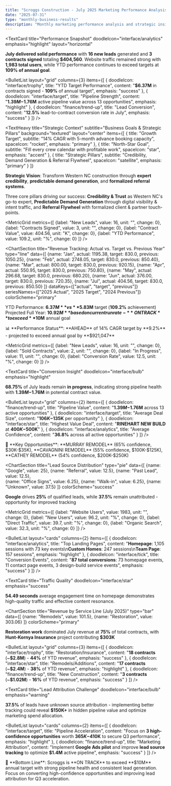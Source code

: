 ```yaml
---
title: "Scroggs Construction - July 2025 Marketing Performance Analysis"
date: "2025-07-31"
type: "monthly-business-results"
description: "Monthly marketing performance analysis and strategic insights"
---
```


<Hero 
  title="July 2025 Marketing Performance"
  subtitle="Strategic Analysis & Key Insights"
  highlight="$404,560"
  highlightLabel="Contracts Signed"
/>

<Section title="Executive Summary">

<TextCard 
  title="Performance Snapshot"
  doodleIcon="interface/analytics"
  emphasis="highlight"
  layout="horizontal"
>
**July delivered solid performance** with **16 new leads** generated and **3 contracts signed** totaling **$404,560**. Website traffic remained strong with **1,983 total users**, while YTD performance continues to exceed targets at **109% of annual goal**.
</TextCard>

<BulletList 
  layout="grid"
  columns={3}
  items={[
    {
      doodleIcon: "interface/trophy",
      title: "YTD Target Performance",
      content: "**$6.37M** in contracts signed - **109%** of annual target",
      emphasis: "success"
    },
    {
      doodleIcon: "interface/target",
      title: "Pipeline Strength",
      content: "**$1.39M-$1.76M** active pipeline value across 13 opportunities",
      emphasis: "highlight"
    },
    {
      doodleIcon: "finance/trend-up",
      title: "Lead Conversion",
      content: "**12.5%** lead-to-contract conversion rate in July",
      emphasis: "success"
    }
  ]}
/>

</Section>

<TextHeavy 
  title="Strategic Context"
  subtitle="Business Goals & Strategic Pillars"
  background="textured"
  layout="center"
  items={[
    {
      title: "Growth Target",
      subtitle: "14% CAGR with 5-month advance booking capacity",
      spaceIcon: "rocket",
      emphasis: "primary"
    },
    {
      title: "North-Star Goal", 
      subtitle: "Fill every crew calendar with profitable work",
      spaceIcon: "star",
      emphasis: "accent"
    },
    {
      title: "Strategic Pillars",
      subtitle: "Credibility, Demand Generation & Referral Flywheel",
      spaceIcon: "satellite",
      emphasis: "primary"
    }
  ]}
>
**Strategic Vision**: Transform Western NC construction through **expert credibility**, **predictable demand generation**, and **formalized referral systems**.

Three core pillars driving our success: **Credibility & Trust** as Western NC's go-to expert, **Predictable Demand Generation** through digital visibility & intent traffic, and **Referral Flywheel** with formalized client & partner touch-points.
</TextHeavy>

<Section title="Core Business Metrics">

<MetricGrid 
  metrics={[
    {label: "New Leads", value: 16, unit: "", change: 0},
    {label: "Contracts Signed", value: 3, unit: "", change: 0},
    {label: "Contract Value", value: 404.56, unit: "K", change: 0},
    {label: "YTD Performance", value: 109.2, unit: "%", change: 0}
  ]}
/>

</Section>

<Section title="Revenue Performance vs. Target">

<ChartSection 
  title="Revenue Tracking: Actual vs. Target vs. Previous Year"
  type="line"
  data={[
    {name: "Jan", actual: 1195.38, target: 830.0, previous: 1050.25},
    {name: "Feb", actual: 2748.05, target: 830.0, previous: 850.40},
    {name: "Mar", actual: 800.00, target: 830.0, previous: 920.15},
    {name: "Apr", actual: 550.95, target: 830.0, previous: 750.80},
    {name: "May", actual: 296.68, target: 830.0, previous: 680.20},
    {name: "Jun", actual: 376.00, target: 830.0, previous: 720.35},
    {name: "Jul", actual: 404.56, target: 830.0, previous: 850.50}
  ]}
  dataKeys={["actual", "target", "previous"]}
  seriesNames={["2025 Actual", "2025 Target", "2024 Previous"]}
  colorScheme="primary"
>
YTD Performance: **$6.37M** vs **$5.83M** target (**109.2%** achievement)
Projected Full Year: **$10.92M** based on current run rate - **ON TRACK** to exceed **$10M** annual goal
</ChartSection>

<CalloutBox emphasis="success">
📊 **Performance Status**: **AHEAD** of 14% CAGR target by **9.2%** - projected to exceed annual goal by **$921,047**
</CalloutBox>

</Section>

<Section title="Lead Performance Funnel">

<MetricGrid 
  metrics={[
    {label: "New Leads", value: 16, unit: "", change: 0},
    {label: "Sold Contracts", value: 2, unit: "", change: 0},
    {label: "In Progress", value: 11, unit: "", change: 0},
    {label: "Conversion Rate", value: 12.5, unit: "%", change: 0}
  ]}
/>

<TextCard 
  title="Conversion Insight"
  doodleIcon="interface/bulb"
  emphasis="highlight"
>
**68.75%** of July leads remain **in progress**, indicating strong pipeline health with **$1.39M-$1.76M** in potential contract value.
</TextCard>

</Section>

<Section title="Pipeline Health & Velocity">

<BulletList 
  layout="grid"
  columns={2}
  items={[
    {
      doodleIcon: "finance/trend-up",
      title: "Pipeline Value",
      content: "**$1.39M-$1.76M** across 13 active opportunities"
    },
    {
      doodleIcon: "interface/target",
      title: "Average Deal Size",
      content: "**$106K-$135K** per opportunity"
    },
    {
      doodleIcon: "interface/star",
      title: "Highest Value Deal",
      content: "**RINEHART NEW BUILD** at **$400K-$500K**"
    },
    {
      doodleIcon: "interface/analytics",
      title: "Average Confidence",
      content: "**36.8%** across all active opportunities"
    }
  ]}
/>

<CalloutBox emphasis="highlight">
🎯 **Key Opportunities**: **MURRAY REMODEL** (65% confidence, $30K-$35K), **CAVAGNINI REMODEL** (55% confidence, $100K-$125K), **CATHEY REMODEL** (54% confidence, $200K-$250K)
</CalloutBox>

</Section>

<Section title="Marketing Channel Performance">

<ChartSection 
  title="Lead Source Distribution"
  type="pie"
  data={[
    {name: "Google", value: 25},
    {name: "Referral", value: 12.5},
    {name: "Past Lead", value: 12.5},  
    {name: "Office Signs", value: 6.25},
    {name: "Walk-in", value: 6.25},
    {name: "Unknown", value: 37.5}
  ]}
  colorScheme="success"
>
**Google** drives **25%** of qualified leads, while **37.5%** remain unattributed - opportunity for improved tracking
</ChartSection>

<MetricGrid 
  metrics={[
    {label: "Website Users", value: 1983, unit: "", change: 0},
    {label: "New Users", value: 96.2, unit: "%", change: 0},
    {label: "Direct Traffic", value: 39.7, unit: "%", change: 0},
    {label: "Organic Search", value: 32.3, unit: "%", change: 0}
  ]}
/>

</Section>

<Section title="Website Analytics Deep Dive">

<BulletList 
  layout="cards"
  columns={2}
  items={[
    {
      doodleIcon: "interface/analytics",
      title: "Top Landing Pages",
      content: "**Homepage**: 1,105 sessions with 73 key events\n**Custom Homes**: 247 sessions\n**Team Page**: 157 sessions",
      emphasis: "highlight"
    },
    {
      doodleIcon: "interface/tick",
      title: "Conversion Events",
      content: "**87 total conversions**: 73 homepage events, 11 contact page events, 3 design-build service events",
      emphasis: "success"
    }
  ]}
/>

<TextCard 
  title="Traffic Quality"
  doodleIcon="interface/star"
  emphasis="success"
>
**54.49 seconds** average engagement time on homepage demonstrates high-quality traffic and effective content resonance.
</TextCard>

</Section>

<Section title="Service Line Performance">

<ChartSection 
  title="Revenue by Service Line (July 2025)"
  type="bar"
  data={[
    {name: "Remodels", value: 101.5},
    {name: "Restoration", value: 303.06}
  ]}
  colorScheme="primary"
>
**Restoration work** dominated July revenue at **75%** of total contracts, with **Hunt-Kornya Insurance** project contributing **$303K**
</ChartSection>

<BulletList 
  layout="grid"
  columns={3}
  items={[
    {
      doodleIcon: "interface/trophy",
      title: "Restoration/Insurance",
      content: "**18 contracts** (~**$2.8M**) - **44%** of YTD revenue",
      emphasis: "success"
    },
    {
      doodleIcon: "interface/star",
      title: "Remodels/Additions", 
      content: "**17 contracts** (~**$2.4M**) - **38%** of YTD revenue",
      emphasis: "highlight"
    },
    {
      doodleIcon: "finance/trend-up",
      title: "New Construction",
      content: "**3 contracts** (~**$1.02M**) - **16%** of YTD revenue",
      emphasis: "success"
    }
  ]}
/>

</Section>

<Section title="Strategic Opportunities & Recommendations">

<TextCard 
  title="Lead Attribution Challenge"
  doodleIcon="interface/bulb"
  emphasis="warning"
>
**37.5%** of leads have unknown source attribution - implementing better tracking could reveal **$150K+** in hidden pipeline value and optimize marketing spend allocation.
</TextCard>

<BulletList 
  layout="cards"
  columns={2}
  items={[
    {
      doodleIcon: "interface/target",
      title: "Pipeline Acceleration",
      content: "Focus on **3 high-confidence opportunities** worth **$365K-$410K** to secure Q3 performance",
      emphasis: "highlight"
    },
    {
      doodleIcon: "finance/trend-up",
      title: "Marketing Attribution",
      content: "Implement **Google Ads pilot** and improve **lead source tracking** to optimize **$1.4M** active pipeline",
      emphasis: "success"
    }
  ]}
/>

</Section>

<CalloutBox emphasis="success">
🎯 **Bottom Line**: Scroggs is **ON TRACK** to exceed **$10M** annual target with strong pipeline health and consistent lead generation. Focus on converting high-confidence opportunities and improving lead attribution for Q3 acceleration.
</CalloutBox>